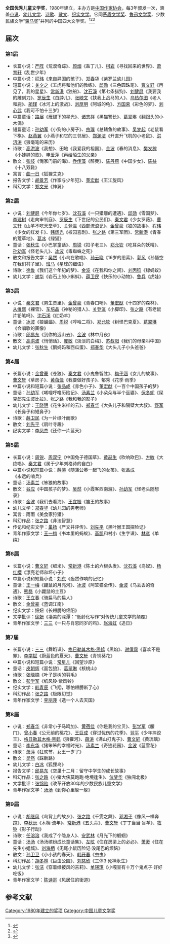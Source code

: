 {{华文文学奖}}

'''全国优秀儿童文学奖'''，1980年建立，主办方是[[中国作家协会|中国作家协会]]，每3年颁发一次，涵盖[[小说|小说]]、[[幼儿文学|幼儿文学]]、[[诗歌|诗歌]]、[[散文|散文]]、[[纪实文学|纪实文学]]。它同[[茅盾文学奖|茅盾文学奖]]、[[鲁迅文学奖|鲁迅文学奖]]、少数民族文学“[[骏马奖|骏马奖]]”并列的中国四大文学奖。<ref>{{cite web |url=http://news.ifeng.com/gundong/detail_2013_07/20/27708542_0.shtml |title=全国优秀儿童文学奖 |accessdate=2012 |publisher=凤凰网 |work= |language=zh-hans |archive-date=2019-06-08 |archive-url=https://web.archive.org/web/20190608081731/http://news.ifeng.com/gundong/detail_2013_07/20/27708542_0.shtml }}</ref><ref>{{cite web|url=http://www.chinaculture.org/gb/cn_zgwh/2004-06/28/content_51049.htm|title=全国优秀儿童文学奖|accessdate=2012|publisher=中国文化网|work=|language=zh-hans|deadurl=yes|archiveurl=https://web.archive.org/web/20160305204648/http://www.chinaculture.org/gb/cn_zgwh/2004-06/28/content_51049.htm|archivedate=2016-03-05}}</ref><ref>{{cite web |url=http://www.chinawriter.com.cn/union/content/64.shtml |title=全国优秀儿童文学奖 |accessdate=2009 |publisher=中国作家网 |work= |language=zh-hans |archive-date=2018-12-28 |archive-url=https://web.archive.org/web/20181228024625/http://www.chinawriter.com.cn/union/content/64.shtml |dead-url=no }}</ref>

==届次==
===第1届===
*长篇小说：[[严阵|严阵]]《荒漠奇踪》、[[颜烟|颜烟]]《盐丁儿》、[[柯岩_(作家)|柯岩]]《寻找回来的世界》、[[萧育轩|萧育轩]]《乱世少年》
*中篇小说：[[程玮|程玮]]《来自异国的孩子》、[[郑春华|郑春华]]《紫罗兰幼儿园》
*短篇小说：[[关夕之|关夕之]]《五虎将和他们的教练》、[[邱勋|邱勋]]《三色圆珠笔》、[[曹文轩|曹文轩]]《再见了，我的星星》、[[常新港|常新港]]《独船》、[[沈石溪|沈石溪]]《第七条猎狗》、[[刘健屏|刘健屏]]《我要我的雕刻刀》、[[罗辰生|罗辰生]]《白脖儿》、[[张映文|张映文]]《扶我上战马的人》、[[乌热尔图|乌热尔图]]《老人和鹿》、[[蔺瑾|蔺瑾]]《冰河上的激战》、[[刘厚明|刘厚明]]《阿城的龟》、[[方国荣|方国荣]]《彩色的梦》、[[刘心武|刘心武]]《我可不怕十三岁》
*中篇童话：[[路展|路展]]《雁翅下的星光》、[[诸志祥|诸志祥]]《黑猫警长》、[[葛翠琳|葛翠琳]]《翻跟头的小木偶》
*短篇童话：[[孙幼军|孙幼军]]《小狗的小房子》、[[宗璞|宗璞]]《总鳍鱼的故事》、[[吴梦起|吴梦起]]《老鼠看下棋》、[[赵燕翼|赵燕翼]]《小燕子和它的三邻居》、[[郑渊洁|郑渊洁]]《开直升飞机的小老鼠》、[[洪汛涛|洪汛涛]]《狼毫笔的来历》
*诗歌：[[高洪波_(作家)|高洪波]]《我想》、田地《我爱我的祖国》、[[金波_(作家)|金波]]《春的消息》、[[樊发稼|樊发稼]]《小娃娃的歌》、[[申爱萍|申爱萍]]《再给陌生的父亲》
*散文：[[张岐|张岐]]《俺家门前的海》、[[乔传藻|乔传藻]]《醉麂》、[[陈丹燕|陈丹燕]]《中国少女》、[[陈益|陈益]]《十八双鞋》
*寓言：[[曲一日|曲一日]]《狐狸艾克》
*报告文学：[[胡景芳|胡景芳]]《作家与少年犯》、[[董宏猷|董宏猷]]《王江旋风》
*科幻文学：[[郑文光|郑文光]]《神翼》

===第2届===
*小说：[[刘健屏|刘健屏]]《今年你七岁》、[[沈石溪|沈石溪]]《一只猎雕的遭遇》、[[邱勋|邱勋]]《雪国梦》、[[李建树|李建树]]《走向审判庭》、[[罗辰生|罗辰生]]《下世纪的公民们》、[[秦文君|秦文君]]《少女罗薇》、[[曹文轩|曹文轩]]《山羊不吃天堂草》、[[关登瀛|关登瀛]]《西部流浪记》、[[金曾豪|金曾豪]]《狼的故事》、[[程玮|程玮]]《少女的红发卡》、[[韩辉光|韩辉光]]《校园喜剧》、[[张之路|张之路]]《第三军团》、[[常新港|常新港]]《青春的荒草地》、[[葛冰|葛冰]]《绿猫》
*童话：[[张秋生|张秋生]]《小巴掌童话》、[[周锐|周锐]]《扣子老三》、[[郑允钦|郑允钦]]《吃耳朵的妖精》、[[孙幼军|孙幼军]]《怪老头儿》、[[冰波|冰波]]《毒蜘蛛之死》
*散文和报告文学：[[吴然|吴然]]《小鸟在歌唱》、[[孙云晓|孙云晓]]《16岁的思索》、[[郭风|郭风]]《孙悟空在我们村子里》、[[班马|班马]]《星球的细语》
*诗歌：[[徐鲁|徐鲁]]《我们这个年纪的梦》、[[金波_(作家)|金波]]《在我和你之间》、[[刘丙钧|刘丙钧]]《绿蚂蚁》
*幼儿文学：[[谢华_(1948年)|谢华]]《岩石上的小蝌蚪》、[[薛卫民_(作家)|薛卫民]]《快乐的小动物》、[[鲁兵|鲁兵]]《虎娃》

===第3届===
*小说：[[秦文君|秦文君]]《男生贾里》、[[金曾豪|金曾豪]]《青春口哨》、[[董宏猷|董宏猷]]《十四岁的森林》、[[从维熙|从维熙]]《裸雪》、[[车培晶|车培晶]]《神秘的猎人》、[[关登瀛|关登瀛]]《小脚印》、[[张之路|张之路]]《有老鼠片铅笔吗》、[[沈石溪|沈石溪]]《红奶羊》
*童话：[[冰波|冰波]]《狼蝙蝠》、[[周锐|周锐]]《哼哈二将》、[[郑允钦|郑允钦]]《树怪巴克夏》、[[葛翠琳|葛翠琳]]《会唱歌的画像》
*诗歌：[[邱易东|邱易东]]《到你的远山去》、[[金波_(作家)|金波]]《林中月夜》
*散文：[[高洪波_(作家)|高洪波]]《悄悄话》、[[庞敏|庞敏]]《淡淡的白梅》、[[苏叔阳|苏叔阳]]《我们的母亲叫中国》
*幼儿文学：[[张秋生|张秋生]]《鹅妈妈和西瓜蛋》、[[郑春华|郑春华]]《大头儿子小头爸爸》

===第4届===
*长篇小说：[[金曾豪|金曾豪]]《苍狼》、[[秦文君|秦文君]]《小鬼鲁智胜》、[[梅子涵|梅子涵]]《女儿的故事》、[[曹文轩|曹文轩]]《草房子》、[[黄蓓佳|黄蓓佳]]《我要做好孩子》、郁秀《花季·雨季》
*中篇小说和短篇小说：[[张品成|张品成]]《赤色小子》、[[董宏猷|董宏猷]]《一百个中国孩子的梦》
*童话：[[孙幼军|孙幼军]]《唏哩呼噜历险记》、[[汤素兰|汤素兰]]《小朵朵与半个巫婆》、[[保冬妮|保冬妮]]《屎克郎先生波比拉》、[[张之路|张之路]]《我和我的影子》
*幼儿文学：[[王晓明|王晓明]]《花生米样的云》、[[郑春华|郑春华]]《大头儿子和隔壁大大叔》、[[野军|野军]]《长鼻子和短鼻子》
*诗歌：[[薛卫民_(作家)|薛卫民]]《为一片绿叶而歌》
*散文：[[刘先平|刘先平]]《扇叶寻趣》
*纪实文学：[[李凤杰|李凤杰]]《还你一片蓝天》

===第5届===
*长篇小说：[[周锐|周锐]]、[[周双宁|周双宁]]《中国兔子德国草》、[[黄喆生|黄喆生]]《吹响欧巴》、[[方敏|方敏]]《大绝唱》、[[秦文君|秦文君]]《属于少年刘格诗的自白》
*中篇小说和短篇小说：[[薛涛|薛涛]]《随蒲公英一起飞的女孩》、[[张品成|张品成]]《永远的哨兵》
*童话：[[汤素兰|汤素兰]]《笨狼的故事》
*散文：[[谷应|谷应]]《中国孩子的梦》、[[吴然|吴然]]《小霞客西南游》、[[孙幼军|孙幼军]]《怪老头随想录》
*诗歌：[[金波_(作家)|金波]]《我们去看海》、[[王宜振|王宜振]]《笛王的故事》
*幼儿文学：[[郑春华|郑春华]]《幼儿园的男老师》
*寓言：雨雨《美食家狩猎》
*科幻作品：[[张之路|张之路]]《非法智慧》
*传记和纪实文学：[[巢扬|巢扬]]《严文井评传》、[[刘先平|刘先平]]《黑叶猴王国探险记》
*青年作家文学：[[王一梅|王一梅]]《书本里的蚂蚁》、[[高凯|高凯]]和村小《生字课》、[[林彦|林彦]]《单纯》

===第6届===
*长篇小说：[[曹文轩|曹文轩]]《细米》、[[常新港|常新港]]《陈土的六根头发》、[[沈石溪|沈石溪]]《鸟奴》、[[杨红樱|杨红樱]]《漂亮老师和坏小子》
*中篇小说和短篇小说：[[刘东_(1968年)|刘东]]《轰然作响的记忆》
*童话：[[王一梅|王一梅]]《鼹鼠的月亮河》、[[冰波|冰波]]《阿笨猫全传》、[[金波_(作家)|金波]]《乌丢丢的奇遇》、[[熊磊|熊磊]]《小鼹鼠的土豆》
*诗歌：[[王立春|王立春]]《骑扁马的扁人》
*散文：[[金曾豪|金曾豪]]《蓝调江南》
*纪实文学：妞妞《长翅膀的绵阳》
*文学批评：[[徐妍|徐妍]]《凄美的深潭：“低龄化写作”对传统儿童文学的颠覆》
*青年作家文学：[[三三_(作家)|三三]]《一只与肖恩同岁的鸡》、[[赵海虹|赵海虹]]《追日》

===第7届===
*长篇小说：[[三三_(作家)|三三]]《舞蹈课》、[[格日勒其木格·黑鹤|格日勒其木格·黑鹤]]《黑焰》、[[谢倩霓|谢倩霓]]《喜欢不是罪》、[[李学斌|李学斌]]《蔚蓝色的夏天》、[[曹文轩|曹文轩]]《青铜葵花》
*中篇小说和短篇小说：[[常星儿|常星儿]]《回望沙原》
*童话：[[皮朝辉|皮朝辉]]《面包狼》、[[葛翠琳|葛翠琳]]《核桃山》
*诗歌：[[张晓楠|张晓楠]]《叶子是树的羽毛》
*散文：[[彭学军|彭学军]]《纸风铃·紫风铃》
*纪实文学：[[韩青辰|韩青辰]]《飞翔，哪怕翅膀断了心》
*科幻作品：[[张之路|张之路]]《极限幻觉》
*青年作家文学：[[李丽萍|李丽萍]]《选一个人去天国》

===第8届===
*小说：[[郑春华|郑春华]]《非常小子马鸣加》、[[黄蓓佳|黄蓓佳]]《你是我的宝贝》、[[彭学军|彭学军]]《腰门》、[[曾小春|曾小春]]《公元前的桃花》、[[王巨成|王巨成]]《穿过忧伤的花季》、[[翌平|翌平]]《少年摔跤王》、[[格日勒其木格·黑鹤|格日勒其木格·黑鹤]]《狼獾河》、[[薛涛|薛涛]]《满山打鬼子》、[[曹文轩|曹文轩]]《黄琉璃》
*童话：[[李东华|李东华]]《猪笨笨的幸福时光》、[[汤素兰|汤素兰]]《奇迹花园》、[[金波_(作家)|金波]]《蓝雪花》
*诗歌：[[萧萍|萧萍]]《狂欢节，女王一岁了》
*散文：[[吴然|吴然]]《踩新路》
*幼儿文学：[[白冰|白冰]]《狐狸鸟》
*报告文学：[[邱易东|邱易东]]《空巢十二月：留守中学生的成长故事》
*科幻作品：[[张之路|张之路]]《小猪大侠莫跑跑·绝境逢生》、[[位梦华|位梦华]]《独闯北极》
*文学批评：[[张锦贻|张锦贻]]《改革开放30年的少数民族儿童文学》
*青年作家文学：[[汤汤|汤汤]]《到你心里躲一躲》

===第9届===
*小说：[[胡继风|胡继风]]《鸟背上的故乡》、[[张之路|张之路]]《千雯之舞》、[[邓湘子|邓湘子]]《像风一样奔跑》、[[李秋沅|李秋沅]]《木棉·流年》、[[常新港|常新港]]《五头蒜》、[[曹文轩|曹文轩]]《丁丁当当·盲羊》、[[牧铃|牧铃]]《影子行动》
*诗歌：[[任溶溶|任溶溶]]《我成了个隐身人》、[[安武林|安武林]]《月光下的蝈蝈》
*童话：[[汤汤|汤汤]]《汤汤缤纷成长童话集》、[[左昡|左昡]]《住在房梁上的必必》、[[萧袤|萧袤]]《住在先生小姐城》、[[刘海栖|刘海栖]]《无尾小鼠历险记·没尾巴的烦恼》
*散文：[[孙卫卫|孙卫卫]]《小小孩的春天》、[[韩开春|韩开春]]《虫虫》
*科幻作品：[[胡冬林|胡冬林]]《巨虫公园》、[[刘慈欣|刘慈欣]]《三体3·死神永生》
*幼儿文学：[[張潔_(兒童文學作家)|张洁]]《穿着绿披风的吉莉》、[[单瑛琪|单瑛琪]]《小嘎豆有十万个鬼点子·好好吃饭》
*青年作家文学：[[陈诗哥|陈诗哥]]《风居住的街道》

==参考文献==
{{reflist}}

{{DEFAULTSORT:Q全}}
[[Category:1980年建立的奖项|Category:1980年建立的奖项]]
[[Category:中国儿童文学奖|Category:中国儿童文学奖]]